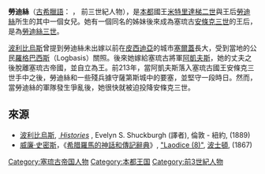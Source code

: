 '''勞迪絲'''（[[古希臘語|古希臘語]]：{{lang|el|Λαοδίκη}} ， 前三世紀人物），是[[本都王國|本都]]國王[[米特里達梯二世_(本都)|米特里達梯二世]]與王后[[勞迪絲_(本都米特里達梯二世之妻)|勞迪絲]]所生的其中一個女兒。她有一個同名的姊妹後來成為塞琉古[[安條克三世|安條克三世]]的王后{{r|poly_8.22}}，是為[[勞迪絲三世|勞迪絲三世]]。

[[波利比烏斯|波利比烏斯]]曾提到勞迪絲未出嫁以前在[[皮西迪亞|皮西迪亞]]的城市[[塞爾蓋_(皮西迪亞)|塞爾蓋]]長大，受到當地的公民[[羅格巴西斯|羅格巴西斯]]（Logbasis）關照{{r|poly_5.74}}。後來她嫁給塞琉古將軍[[阿凱夫斯|阿凱夫斯]]，她的丈夫之後脫離塞琉古帝國，並自立為王。前213年，當阿凱夫斯落入塞琉古國王安條克三世手中之後，勞迪絲和一些殘兵據守薩第斯城中的要塞，並堅守一段時日。然而，當勞迪絲的軍隊發生爭亂後，她很快就被迫投降安條克三世{{r|poly_8.23}}。

==來源==
{{reflist|refs=
<ref name=poly_8.22>波利比烏斯, [http://www.perseus.tufts.edu/cgi-bin/ptext?lookup=Plb.+8.22 viii. 22]</ref>
<ref name=poly_8.23>波利比烏斯, [http://www.perseus.tufts.edu/cgi-bin/ptext?lookup=Plb.+8.23 viii. 23]</ref>
<ref name=poly_5.74>波利比烏斯, [http://www.perseus.tufts.edu/cgi-bin/ptext?lookup=Plb.+5.74 v. 74]</ref>
}}
*[[波利比烏斯|波利比烏斯]], ''[http://www.perseus.tufts.edu/cgi-bin/ptext?lookup=Plb.+1.1  Histories] {{Wayback|url=http://www.perseus.tufts.edu/cgi-bin/ptext?lookup=Plb.+1.1 |date=20080307154848 }}'', Evelyn S. Shuckburgh (譯者), 倫敦 - 紐約, (1889)
*[[威廉·史密斯_(辭典編纂者)|威廉·史密斯]]，《[[希腊羅馬的神話和傳記辭典|希腊羅馬的神話和傳記辭典]]》, [https://web.archive.org/web/20060102051334/http://www.ancientlibrary.com/smith-bio/1827.html "Laodice (8)"], [[波士頓|波士頓]], (1867)

[[Category:塞琉古帝国人物|Category:塞琉古帝国人物]]
[[Category:本都王国|Category:本都王国]]
[[Category:前3世紀人物|Category:前3世紀人物]]